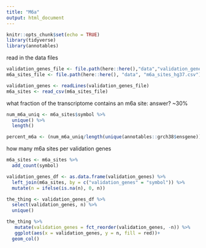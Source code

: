 ```yaml
---
title: "M6a"
output: html_document
---
```


```r
knitr::opts_chunk$set(echo = TRUE)
library(tidyverse)
library(annotables)

```

read in the data files

```r
validation_genes_file <- file.path(here::here(),"data","validation_genes.txt")
m6a_sites_file <- file.path(here::here(), "data", "m6a_sites_hg37.csv")

validation_genes <- readLines(validation_genes_file)
m6a_sites <- read_csv(m6a_sites_file)
```

what fraction of the transcriptome contains an m6a site: answer? ~30%
```r
num_m6a_uniq <- m6a_sites$symbol %>% 
  unique() %>% 
  length()

percent_m6a <- (num_m6a_uniq/length(unique(annotables::grch38$ensgene)))*100
```

how many m6a sites per validation genes

```r
m6a_sites <- m6a_sites %>% 
  add_count(symbol)

validation_genes_df <- as.data.frame(validation_genes) %>% 
  left_join(m6a_sites, by = c("validation_genes" = "symbol")) %>% 
  mutate(n = ifelse(is.na(n), 0, n))

the_thing <- validation_genes_df %>% 
  select(validation_genes, n) %>% 
  unique()

the_thing %>% 
   mutate(validation_genes = fct_reorder(validation_genes, -n)) %>% 
   ggplot(aes(x = validation_genes, y = n, fill = red))+
  geom_col()
```

